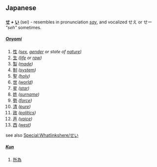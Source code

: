 == Japanese ==
=== {{Furigana}} ===
'''[[せ]] + [[い]]''' (sei) - resembles in pronunciation ''[[say]]'', and vocalized せえ or せー ''"seh"'' sometimes.

==== {{Kanji readings}} ====
===== [[Onyomi]] =====
# [[性]] ''([[sex]], [[gender]] or state of [[nature]])''
# [[生]] ''([[life]] or [[raw]])''
# [[製]] ''([[made]])''
# [[制]] ''([[system]])''
# [[聖]] ''([[holy]])''
# [[世]] ''([[world]])''
# [[星]] ''([[star]])''
# [[姓]] ''([[surname]])''
# [[勢]] ''([[force]])''
# [[清]] ''([[pure]])''
# [[政]] ''([[politics]])''
# [[声]] ''([[voice]])''
# [[西]] ''([[west]])''

see also [[Special:Whatlinkshere/せい]]

===== [[Kun]] =====
# [[所為]]